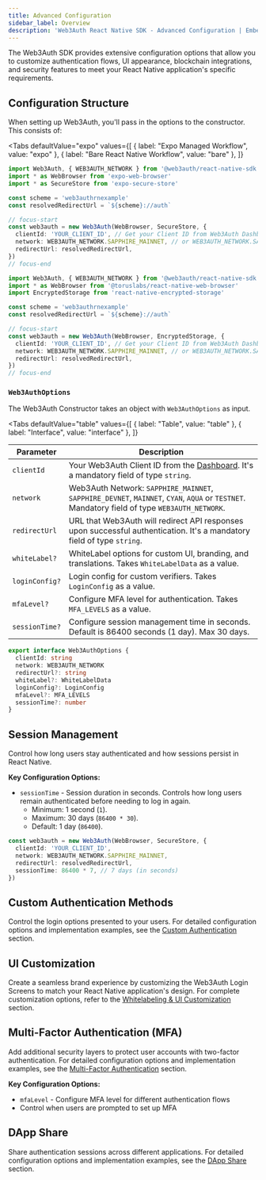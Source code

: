 ```yaml
---
title: Advanced Configuration
sidebar_label: Overview
description: 'Web3Auth React Native SDK - Advanced Configuration | Embedded Wallets'
---
```



The Web3Auth SDK provides extensive configuration options that allow you to customize authentication flows, UI appearance, blockchain integrations, and security features to meet your React Native application's specific requirements.

## Configuration Structure

When setting up Web3Auth, you'll pass in the options to the constructor. This consists of:

<Tabs
  defaultValue="expo"
  values={[
    { label: "Expo Managed Workflow", value: "expo" },
    { label: "Bare React Native Workflow", value: "bare" },
  ]}
>

<TabItem value="expo">

```typescript
import Web3Auth, { WEB3AUTH_NETWORK } from '@web3auth/react-native-sdk'
import * as WebBrowser from 'expo-web-browser'
import * as SecureStore from 'expo-secure-store'

const scheme = 'web3authrnexample'
const resolvedRedirectUrl = `${scheme}://auth`

// focus-start
const web3auth = new Web3Auth(WebBrowser, SecureStore, {
  clientId: 'YOUR_CLIENT_ID', // Get your Client ID from Web3Auth Dashboard
  network: WEB3AUTH_NETWORK.SAPPHIRE_MAINNET, // or WEB3AUTH_NETWORK.SAPPHIRE_DEVNET
  redirectUrl: resolvedRedirectUrl,
})
// focus-end
```

</TabItem>

<TabItem value="bare">

```typescript
import Web3Auth, { WEB3AUTH_NETWORK } from '@web3auth/react-native-sdk'
import * as WebBrowser from '@toruslabs/react-native-web-browser'
import EncryptedStorage from 'react-native-encrypted-storage'

const scheme = 'web3authrnexample'
const resolvedRedirectUrl = `${scheme}://auth`

// focus-start
const web3auth = new Web3Auth(WebBrowser, EncryptedStorage, {
  clientId: 'YOUR_CLIENT_ID', // Get your Client ID from Web3Auth Dashboard
  network: WEB3AUTH_NETWORK.SAPPHIRE_MAINNET, // or WEB3AUTH_NETWORK.SAPPHIRE_DEVNET
  redirectUrl: resolvedRedirectUrl,
})
// focus-end
```

</TabItem>
</Tabs>

### `Web3AuthOptions`

The Web3Auth Constructor takes an object with `Web3AuthOptions` as input.

<Tabs
  defaultValue="table"
  values={[
    { label: "Table", value: "table" },
    { label: "Interface", value: "interface" },
  ]}
>

<TabItem value="table">

| Parameter | Description |
| --- | --- |
| `clientId` | Your Web3Auth Client ID from the [Dashboard](https://dashboard.web3auth.io/). It's a mandatory field of type `string`. |
| `network` | Web3Auth Network: `SAPPHIRE_MAINNET`, `SAPPHIRE_DEVNET`, `MAINNET`, `CYAN`, `AQUA` or `TESTNET`. Mandatory field of type `WEB3AUTH_NETWORK`. |
| `redirectUrl` | URL that Web3Auth will redirect API responses upon successful authentication. It's a mandatory field of type `string`. |
| `whiteLabel?` | WhiteLabel options for custom UI, branding, and translations. Takes `WhiteLabelData` as a value. |
| `loginConfig?` | Login config for custom verifiers. Takes `LoginConfig` as a value. |
| `mfaLevel?` | Configure MFA level for authentication. Takes `MFA_LEVELS` as a value. |
| `sessionTime?` | Configure session management time in seconds. Default is 86400 seconds (1 day). Max 30 days. |

</TabItem>

<TabItem value="interface">

```typescript
export interface Web3AuthOptions {
  clientId: string
  network: WEB3AUTH_NETWORK
  redirectUrl?: string
  whiteLabel?: WhiteLabelData
  loginConfig?: LoginConfig
  mfaLevel?: MFA_LEVELS
  sessionTime?: number
}
```

</TabItem>
</Tabs>

## Session Management

Control how long users stay authenticated and how sessions persist in React Native.

**Key Configuration Options:**

- `sessionTime` - Session duration in seconds. Controls how long users remain authenticated before needing to log in again.
  - Minimum: 1 second (`1`).
  - Maximum: 30 days (`86400 * 30`).
  - Default: 1 day (`86400`).

```typescript
const web3auth = new Web3Auth(WebBrowser, SecureStore, {
  clientId: 'YOUR_CLIENT_ID',
  network: WEB3AUTH_NETWORK.SAPPHIRE_MAINNET,
  redirectUrl: resolvedRedirectUrl,
  sessionTime: 86400 * 7, // 7 days (in seconds)
})
```

## Custom Authentication Methods

Control the login options presented to your users. For detailed configuration options and implementation examples, see the [Custom Authentication](./custom-authentication) section.

## UI Customization

Create a seamless brand experience by customizing the Web3Auth Login Screens to match your React Native application's design. For complete customization options, refer to the [Whitelabeling & UI Customization](./whitelabel) section.

## Multi-Factor Authentication (MFA)

Add additional security layers to protect user accounts with two-factor authentication. For detailed configuration options and implementation examples, see the [Multi-Factor Authentication](./mfa) section.

**Key Configuration Options:**

- `mfaLevel` - Configure MFA level for different authentication flows
- Control when users are prompted to set up MFA

## DApp Share

Share authentication sessions across different applications. For detailed configuration options and implementation examples, see the [DApp Share](./dapp-share) section.
